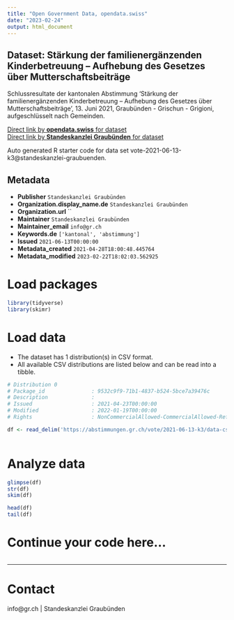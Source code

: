 ```yaml
---
title: "Open Government Data, opendata.swiss"
date: "2023-02-24"
output: html_document
---
```


## Dataset: Stärkung der familienergänzenden Kinderbetreuung – Aufhebung des Gesetzes über Mutterschaftsbeiträge

Schlussresultate der kantonalen Abstimmung 'Stärkung der familienergänzenden Kinderbetreuung – Aufhebung des Gesetzes über Mutterschaftsbeiträge', 13. Juni 2021, Graubünden - Grischun - Grigioni, aufgeschlüsselt nach Gemeinden.

[Direct link by **opendata.swiss** for dataset](https://opendata.swiss/de/dataset/starkung-der-familienerganzenden-kinderbetreuung-aufhebung-des-gesetzes-uber-mutterschaftsbeitr)<br>
[Direct link by **Standeskanzlei Graubünden** for dataset](https://abstimmungen.gr.ch/vote/2021-06-13-k3/data)

Auto generated R starter code for data set vote-2021-06-13-k3@standeskanzlei-graubuenden.

## Metadata

- **Publisher** `Standeskanzlei Graubünden`
- **Organization.display_name.de** `Standeskanzlei Graubünden`
- **Organization.url** ``
- **Maintainer** `Standeskanzlei Graubünden`
- **Maintainer_email** `info@gr.ch`
- **Keywords.de** `['kantonal', 'abstimmung']`
- **Issued** `2021-06-13T00:00:00`
- **Metadata_created** `2021-04-28T18:00:48.445764`
- **Metadata_modified** `2023-02-22T18:02:03.562925`


# Load packages

```r

library(tidyverse)
library(skimr)

```

# Load data

-   The dataset has 1 distribution(s) in CSV format.
-   All available CSV distributions are listed below and can be read into a tibble.

```r

# Distribution 0
# Package_id               : 9532c9f9-71b1-4837-b524-5bce7a39476c
# Description              : 
# Issued                   : 2021-04-23T00:00:00
# Modified                 : 2022-01-19T00:00:00
# Rights                   : NonCommercialAllowed-CommercialAllowed-ReferenceRequired

df <- read_delim('https://abstimmungen.gr.ch/vote/2021-06-13-k3/data-csv')



```

# Analyze data

```r

glimpse(df)
str(df)
skim(df)

head(df)
tail(df)

```

# Continue your code here...

```r

```

------------------------------------------------------------------------

# Contact

info@gr.ch | Standeskanzlei Graubünden
